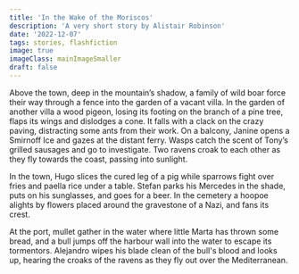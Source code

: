 ```yaml
---
title: 'In the Wake of the Moriscos'
description: 'A very short story by Alistair Robinson'
date: '2022-12-07'
tags: stories, flashfiction
image: true
imageClass: mainImageSmaller
draft: false
---
```


Above the town, deep in the mountain’s shadow, a family of wild boar force their way through a fence into the garden of a vacant villa. In the garden of another villa a wood pigeon, losing its footing on the branch of a pine tree, flaps its wings and dislodges a cone. It falls with a clack on the crazy paving, distracting some ants from their work. On a balcony, Janine opens a Smirnoff Ice and gazes at the distant ferry. Wasps catch the scent of Tony’s grilled sausages and go to investigate. Two ravens croak to each other as they fly towards the coast, passing into sunlight.

In the town, Hugo slices the cured leg of a pig while sparrows fight over fries and paella rice under a table. Stefan parks his Mercedes in the shade, puts on his sunglasses, and goes for a beer. In the cemetery a hoopoe alights by flowers placed around the gravestone of a Nazi, and fans its crest.

At the port, mullet gather in the water where little Marta has thrown some bread, and a bull jumps off the harbour wall into the water to escape its tormentors. Alejandro wipes his blade clean of the bull's blood and looks up, hearing the croaks of the ravens as they fly out over the Mediterranean.